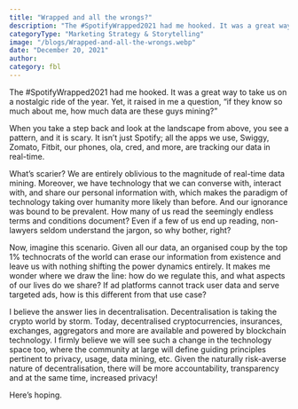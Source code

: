 ```yaml
---
title: "Wrapped and all the wrongs?"
description: "The #SpotifyWrapped2021 had me hooked. It was a great way to take us on a nostalgic ride of the year."
categoryType: "Marketing Strategy & Storytelling"
image: "/blogs/Wrapped-and-all-the-wrongs.webp"
date: "December 20, 2021"
author:
category: fbl
---
```


The #SpotifyWrapped2021 had me hooked. It was a great way to take us on a nostalgic ride of the year. Yet, it raised in me a question, “if they know so much about me, how much data are these guys mining?”

When you take a step back and look at the landscape from above, you see a pattern, and it is scary. It isn’t just Spotify; all the apps we use, Swiggy, Zomato, Fitbit, our phones, ola, cred, and more, are tracking our data in real-time.

What’s scarier? We are entirely oblivious to the magnitude of real-time data mining. Moreover, we have technology that we can converse with, interact with, and share our personal information with, which makes the paradigm of technology taking over humanity more likely than before. And our ignorance was bound to be prevalent. How many of us read the seemingly endless terms and conditions document? Even if a few of us end up reading, non-lawyers seldom understand the jargon, so why bother, right?

Now, imagine this scenario. Given all our data, an organised coup by the top 1% technocrats of the world can erase our information from existence and leave us with nothing shifting the power dynamics entirely. It makes me wonder where we draw the line: how do we regulate this, and what aspects of our lives do we share? If ad platforms cannot track user data and serve targeted ads, how is this different from that use case?

I believe the answer lies in decentralisation. Decentralisation is taking the crypto world by storm. Today, decentralised cryptocurrencies, insurances, exchanges, aggregators and more are available and powered by blockchain technology. I firmly believe we will see such a change in the technology space too, where the community at large will define guiding principles pertinent to privacy, usage, data mining, etc. Given the naturally risk-averse nature of decentralisation, there will be more accountability, transparency and at the same time, increased privacy!

Here’s hoping.
